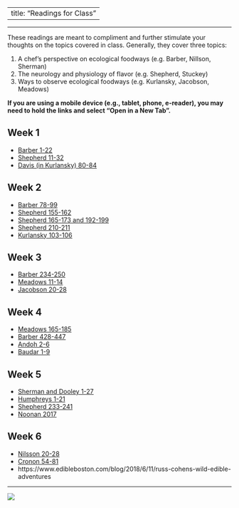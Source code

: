 --
title: "Readings for Class"
---

<!-- ![](img/thirdplate.png)  -->

-------------------------------------------------------------------------------

These readings are meant to compliment and further stimulate your
thoughts on the topics covered in class. Generally, they cover three
topics: 

1. A chef's perspective on ecological foodways (e.g. Barber, Nillson, Sherman)
2. The neurology and physiology of flavor (e.g. Shepherd, Stuckey)
3. Ways to observe ecological foodways (e.g. Kurlansky, Jacobson, Meadows)

**If you are using a mobile device (e.g., tablet, phone, e-reader), you may need to hold the links and select "Open in a New Tab".**

## Week 1 
- [Barber 1-22](pdf/readings/Barber1-22.pdf)
- [Shepherd 11-32](pdf/readings/Shepherd11-32.pdf "download")
- [Davis (in Kurlansky) 80-84](pdf/readings/Kurlansky-Davis-80-84.pdf)

## Week 2
- [Barber 78-99](pdf/readings/Barber78-99.pdf)
- [Shepherd 155-162](pdf/readings/Shepherd155-162.pdf)
- [Shepherd 165-173 and 192-199](pdf/readings/Shepherd165-173_192-199.pdf)
- [Shepherd 210-211](pdf/readings/Shepherd210-211.pdf)
- [Kurlansky 103-106](pdf/readings/Kurlansky103-106.pdf)


## Week 3
- [Barber 234-250](pdf/readings/Barber234-250.pdf)
- [Meadows 11-14](pdf/readings/Meadows11-14.pdf)
- [Jacobson 20-28](pdf/readings/Jacobson20-28.pdf)


## Week 4
- [Meadows 165-185](pdf/readings/meadows165-185.pdf)
- [Barber 428-447](pdf/readings/Barber428-447.pdf)
- [Andoh 2-6](pdf/readings/andoh1-9.pdf)
- [Baudar 1-9](pdf/readings/baudar1-9.pdf)
	

## Week 5
- [Sherman and Dooley 1-27](pdf/readings/sherman_sioux_chef.pdf)
- [Humphreys 1-21](pdf/readings/Humphreys1-21.pdf)
- [Shepherd 233-241](pdf/readings/Shepherd233-241.pdf)
- [Noonan 2017](pdf/readings/NoonanSciAm2017.pdf)


## Week 6 
- [Nilsson 20-28](pdf/readings/Nilsson21-28.pdf)
- [Cronon 54-81](pdf/readings/Cronon54-81.pdf)
-
https://www.edibleboston.com/blog/2018/6/11/russ-cohens-wild-edible-adventures


-------------------------------------------------------------------------------

![](img/feedlot_red.jpg)
